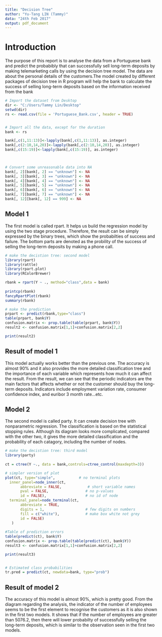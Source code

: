 ```yaml
---
title: "Decision Tree"
author: "Yu-Tang LIN (Tammy)"
data: "24th Feb 2017"
output: pdf_document
---
```


# Introduction
The purpose of this report is to analyse the data from a Portuguese bank and predict the probabibly that can successfully sell long-term deposits by making telemarketing calls by using the decision tree model. The data are about the personal details of the customers.The model created by different packages of decision tree in R program will help the bank to calculate the success of selling long-term deposits based on the information received from the bank

```r

# Import the dataset from Desktop
dir <- "C:/Users/Tammy Lin/Desktop"
setwd(dir)
rs <- read.csv(file = 'Portuguese_Bank.csv', header = TRUE)


# Import all the data, except for the duration 
bank <- rs

bank[,c(1,11:13)]<-lapply(bank[,c(1,11:13)], as.integer)
bank[,c(2:10,14,20)]<-lapply(bank[,c(2:10,14,20)], as.integer)
bank[,c(15:19)]<-lapply(bank[,c(15:19)], as.integer)

                            

# Convert some unreasonable data into NA
bank[, 2][bank[, 2] == "unknown"] <- NA
bank[, 3][bank[, 3] == "unknown"] <- NA
bank[, 4][bank[, 4] == "unknown"] <- NA
bank[, 5][bank[, 5] == "unknown"] <- NA
bank[, 6][bank[, 6] == "unknown"] <- NA
bank[, 7][bank[, 7] == "unknown"] <- NA
bank[, 12][bank[, 12] == 999] <- NA

```


## Model 1
The first model is called rpart. It helps us build the regression model by using the two stage procedure. Therefore, the result can be simply expressed by the binary trees, which show the probabilties of success and failure. The bottom parts are denoted as the probility of the success of selling the long-term deposits by making a phone call.
```r

# make the decistion tree: second model
library(rpart)
library(rattle)
library(rpart.plot)
library(RColorBrewer)

rbank = rpart(Y ~ ., method="class",data = bank)
 
printcp(rbank)
fancyRpartPlot(rbank) 
summary(rbank)

# make the prediction
prpart <- predict(rbank,type="class")
table(prpart, bank$Y)
confusion.matrix <- prop.table(table(prpart, bank$Y))
result2 <- confusion.matrix[1,1]+confusion.matrix[2,2]

print(result2)


```
## Result of model 1
This model actually works better than the previous one. The accuracy is almost 90% and it also provides the more detailed classification tree and the importance of each variable which represents how much it can affect the result. From the result, we can see that the periodic indicators are the main factors that affects whether or not the customer should buy the long-term deposits. Indicators include employment variation rate, consumer confidence index, and euribor 3 month rate...etc.  


## Model 2
The second model is called party. It can create decision tree with nonparametric regression. The classification is based on the statistical stopping rules. Although its diagram looks more complicated, compared with the other two, it gives the more detailed classification and the probability of each catagory, including the number of nodes.  
```r

# make the decistion tree: third model
library(party)
 
ct = ctree(Y ~., data = bank,controls=ctree_control(maxdepth=3))

# simpler version of plot
plot(ct, type="simple",           # no terminal plots
  inner_panel=node_inner(ct,
       abbreviate = FALSE,            # short variable names
       pval = FALSE,                 # no p-values
       id = FALSE),                  # no id of node
  terminal_panel=node_terminal(ct, 
       abbreviate = TRUE,
       digits = 1,                   # few digits on numbers
       fill = c("white"),            # make box white not grey
       id = FALSE)
   )
 
#Table of prediction errors
table(predict(ct), bank$Y)
confusion.matrix <- prop.table(table(predict(ct), bank$Y))
result3 <- confusion.matrix[1,1]+confusion.matrix[2,2]

print(result3)

 
# Estimated class probabilities
tr.pred = predict(ct, newdata=bank, type="prob")


```
## Result of model 2
The accuracy of this model is almost 90%, which is pretty good. From the diagram regarding the analysis, the indicator of the number of employees seems to be the first element to recognise the customers as it is also shown in the first two models. It shows that if the number of employees are greater than 5076.2, then there will lower probabilty of successfully selling the long-term deposits, which is similar to the observation seen in the first two models.  


    

